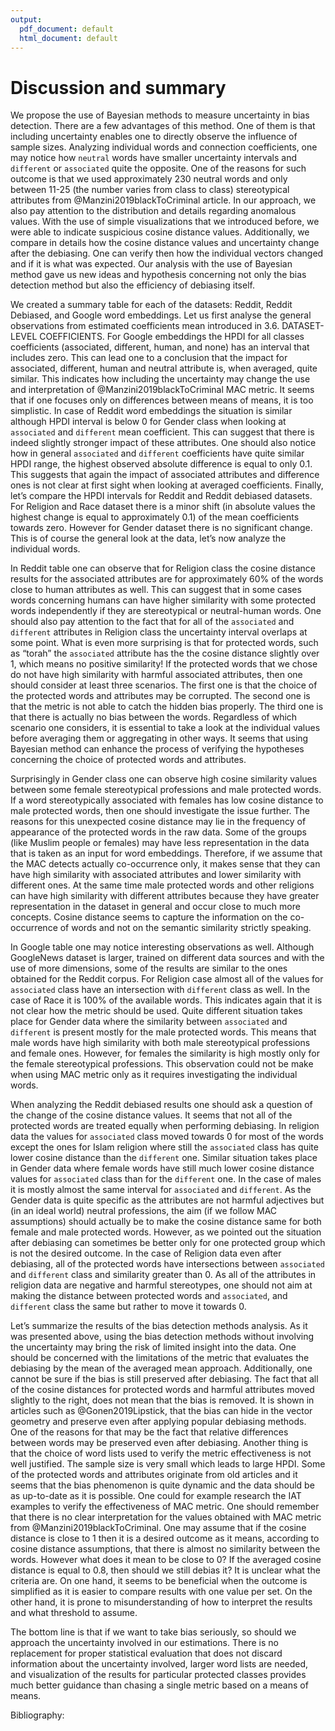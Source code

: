 ```yaml
---
output:
  pdf_document: default
  html_document: default
---
```

# Discussion and summary



<!-- Bayesian method --> 


We propose the use of Bayesian methods to measure uncertainty in bias detection. There are a few advantages of this method. One of them is that including uncertainty enables one to directly observe the influence of sample sizes. Analyzing individual words and connection coefficients, one may notice how `neutral` words have smaller uncertainty intervals and `different` or `associated` quite the opposite. One of the reasons for such outcome is that we used approximately 230 neutral words and only between 11-25 (the number varies from class to class) stereotypical attributes from @Manzini2019blackToCriminal article. In our approach, we also pay attention to the distribution and details regarding anomalous values. With the use of simple visualizations that we introduced before, we were able to indicate suspicious cosine distance values. Additionally, we compare in details how the cosine distance values and uncertainty change after the debiasing. One can verify then how the individual vectors changed and if it is what was expected. Our analysis with the use of Bayesian method gave us new ideas and hypothesis concerning not only the bias detection method but also the efficiency of debiasing itself. 


<!-- General insights - estimated coefficients mean -->

We created a summary table for each of the datasets: Reddit, Reddit Debiased, and Google word embeddings. Let us first analyse the general observations from estimated coefficients mean introduced in 3.6. DATASET-LEVEL COEFFICIENTS. For Google embeddings the HPDI for all classes coefficients (associated, different, human, and none) has an interval that includes zero. This can lead one to a conclusion that the impact for associated, different, human and neutral attribute is, when averaged, quite similar. This indicates how including the uncertainty may change the use and interpretation of @Manzini2019blackToCriminal MAC metric. It seems that if one focuses only on differences between means of means, it is too simplistic. In case of Reddit word embeddings the situation is similar although HPDI interval is below 0 for Gender class when looking at `associated` and `different` mean coefficient. This can suggest that there is indeed slightly stronger impact of these attributes. One should also notice how in general `associated` and `different` coefficients have quite similar HPDI range, the highest observed absolute difference is equal to only 0.1. This suggests that again the impact of associated attributes and difference ones is not clear at first sight when looking at averaged coefficients. Finally, let's compare the HPDI intervals for Reddit and Reddit debiased datasets. For Religion and Race dataset there is a minor shift (in absolute values the highest change is equal to approximately 0.1) of the mean coefficients towards zero. However for Gender dataset there is no significant change. This is of course the general look at the data, let's now analyze the individual words. 

<!-- Details from the table -->

In Reddit table one can observe that for Religion class the cosine distance results for the associated attributes are for approximately 60% of the words close to human attributes as well. This can suggest that in some cases words concerning humans can have higher similarity with some protected words independently if they are stereotypical or neutral-human words. One should also pay attention to the fact that for all of the `associated` and `different` attributes in Religion class the uncertainty interval overlaps at some point. What is even more surprising is that for protected words, such as "torah"  the `associated` attribute has the the cosine distance slightly over 1, which means no positive similarity! If the protected words that we chose do not have high similarity with harmful associated attributes, then one should consider at least three scenarios. The first one is that the choice of the protected words and attributes may be corrupted. The second one is that the metric is not able to catch the hidden bias properly. The third one is that there is actually no bias between the words. Regardless of which scenario one considers, it is essential to take a look at the individual values before averaging them or aggregating in other ways. It seems that using Bayesian method can enhance the process of verifying the hypotheses concerning the choice of protected words and attributes.


Surprisingly in Gender class one can observe high cosine similarity values between some female stereotypical professions and male protected words. If a word stereotypically associated with females has low cosine distance to male protected words, then one should investigate the issue further. The reasons for this unexpected cosine distance may lie in the frequency of appearance of the protected words in the raw data. Some of the groups (like Muslim people or females) may have less representation in the data that is taken as an input for word embeddings. Therefore, if we assume that the MAC detects actually co-occurrence only, it makes sense that they can have high similarity with associated attributes and lower similarity with different ones. At the same time male protected words and other religions can have high similarity with different attributes because they have greater representation in the dataset in general and occur close to much more concepts. Cosine distance seems to capture the information on the co-occurrence of words and not on the semantic similarity strictly speaking. 


In Google table one may notice interesting observations as well. Although GoogleNews dataset is larger, trained on different data sources and with the use of more dimensions, some of the results are similar to the ones obtained for the Reddit corpus. For Religion case almost all of the values for `associated` class have an intersection with `different` class as well. In the case of Race it is 100% of the available words. This indicates again that it is not clear how the metric should be used. Quite different situation takes place for Gender data where the similarity between `associated` and `different` is present mostly for the male protected words. This means that male words have high similarity with both male stereotypical professions and female ones. However, for females the similarity is high mostly only for the female stereotypical professions. This observation could not be make when using MAC metric only as it requires investigating the individual words. 


When analyzing the Reddit debiased results one should ask a question of the change of the cosine distance values. It seems that not all of the protected words are treated equally when performing debiasing. In religion data the values for `associated` class moved towards 0 for most of the words except the ones for Islam religion where still the `associated` class has quite lower cosine distance than the `different` one. Similar situation takes place in Gender data where female words have still much lower cosine distance values for `associated` class than for the `different` one. In the case of males it is mostly almost the same interval for `associated` and `different`. As the Gender data is quite specific as the attributes are not harmful adjectives but (in an ideal world) neutral professions, the aim (if we follow MAC assumptions) should actually be to make the cosine distance same for both female and male protected words. However, as we pointed out the situation after debiasing can sometimes be better only for one protected group which is not the desired outcome. In the case of Religion data even after debiasing, all of the protected words have intersections between `associated` and `different` class and similarity greater than 0. As all of the attributes in religion data are negative and harmful stereotypes, one should not aim at making the distance between protected words and `associated`, and `different` class the same but rather to move it towards 0. 


Let's summarize the results of the bias detection methods analysis. As it was presented above, using the bias detection methods without involving the uncertainty may bring the risk of limited insight into the data. One should be concerned with the limitations of the metric that evaluates the debiasing by the mean of the averaged mean approach. Additionally, one cannot be sure if the bias is still preserved after debiasing. The fact that all of the cosine distances for protected words and harmful attributes moved slightly to the right, does not mean that the bias is removed. It is shown in articles such as @Gonen2019Lipstick, that the bias can hide in the vector geometry and preserve even after applying popular debiasing methods. One of the reasons for that may be the fact that relative differences between words may be preserved even after debiasing. Another thing is that the choice of word lists used to verify the metric effectiveness is not well justified. The sample size is very small which leads to large HPDI. Some of the protected words and attributes originate from old articles and it seems that the bias phenomenon is quite dynamic and the data should be as up-to-date as it is possible. One could for example research the IAT examples to verify the effectiveness of MAC metric. One should remember that there is no clear interpretation for the values obtained with MAC metric from @Manzini2019blackToCriminal. One may assume that if the cosine distance is close to 1 then it is a desired outcome as it means, according to cosine distance assumptions, that there is almost no similarity between the words. However what does it mean to be close to 0? If the averaged cosine distance is equal to 0.8, then should we still debias it? It is unclear what the criteria are. On one hand, it seems to be beneficial when the outcome is simplified as it is easier to compare results with one value per set. On the other hand, it is prone to misunderstanding of how to interpret the results and what threshold to assume.


The bottom line is that if we want to take bias seriously, so should we approach the uncertainty involved in our estimations. There is no replacement for proper statistical evaluation that does not discard information about the uncertainty involved, larger word lists are needed, and visualization of the results for particular protected classes provides much better guidance than chasing a single metric based on a means of means. 





Bibliography:

<!--

Articles:
  1. "Are We Consistently Biased? Multidimensional Analysis of Biases in Distributional Word Vectors"
  https://www.aclweb.org/anthology/S19-1010.pdf 
  2. Summary what causes bias short article
  [source https://kawine.github.io/blog/nlp/2019/09/23/bias.html]
  3. Men Also Like Shopping: Reducing Gender Bias Amplification using Corpus-level Constraint
  4. Bias in Bios: A Case Study of Semantic Representation Bias in a High-Stakes Setting
  -->
